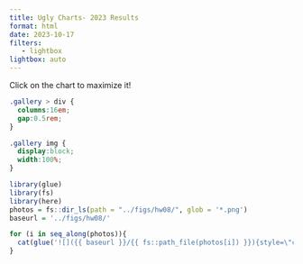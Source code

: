 ```yaml
---
title: Ugly Charts- 2023 Results
format: html
date: 2023-10-17
filters:
   - lightbox
lightbox: auto
---
```


Click on the chart to maximize it!

```css
.gallery > div {
  columns:16em;
  gap:0.5rem;
}

.gallery img {
  display:block;
  width:100%;
}
```

::: gallery

::: column-page

````r
library(glue)
library(fs)
library(here)
photos = fs::dir_ls(path = "../figs/hw08/", glob = '*.png')
baseurl = '../figs/hw08/'

for (i in seq_along(photos)){
  cat(glue('![]({{ baseurl }}/{{ fs::path_file(photos[i]) }}){style=\"column-span: none;\" group=\"hw08-gallery\"}', .open = '{{', .close = '}}'), '\n')
}
````
:::

:::
